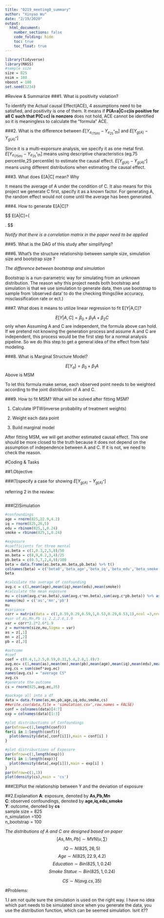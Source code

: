 ```yaml
---
title: "0219_meeting0_summary"
author: "Xinyao Wu"
date: "2/19/2020"
output: 
  html_document: 
    number_sections: false
    code_folding: hide
    toc: true
    toc_float: true
---
```


```r
library(tidyverse)
library(MASS)
#sample size
size = 825
nsim = 100
nboost = 100
set.seed(1234)
```

#Review & Summarize
###1.	What is positivity violation?

To identify the Actual causal Effect(ACE), 4 assumptions need to be satisfied, and positivity is one of them. It means if __P(A=a|C=c)is positive for all C such that P(C=c) is nonzero__ does not hold, ACE cannot be identified so it is meaningless to calculate the "formula" ACE.

###2.	What is the difference between $E[Y_{e_(75th)} - Y_{e^*_25th}]$ and $E[Y_{g(A)}-Y_{g(A)^*}]$

Since it is a multi-exporsure analysis, we specify it as one metal first.
$E[Y_{e_(75th)} - Y_{e^*_25th}]$ means using descriptive characteristics (eg.75 percentile,25 percentile) to estimate the causal effect.
$E[Y_{g(A)}-Y_{g(A)^*}]$ means using different distributions when estimating the causal effect.

###3.	What does E[A|C] mean? Why 

It means the average of A under the condition of C. It also means for this project we generate C first, specify it as a known factor. For generating A, the random effect would not come until the average has been generated. 

###4.	How to generate E[A|C]?



$$
E[A|C]=\left\{
\begin{aligned}

 \beta_0^{A_1}+\beta_2^{A_1}*C \\
 \beta_0^{A_2}+\beta_2^{A_2}*C \\
 \beta_0^{A_3}+\beta_2^{A_3}*C 

\end{aligned}
\right.
$$


*Notify that there is a correlation matrix in the paper need to be applied*


###5.	What is the DAG of this study after simplifying?


###6.	What’s the structure relationship between sample size, simulation size and bootstrap size ?

*The difference between bootstrap and simulation*

Bootstrap is a nun-parametric way for simulating from an unknown distribution. 
The reason why this project needs both bootstrap and simulation is that we use simulation to generate data, then use bootstrap to sample from 'observed data' to do the checking things(like accuracy, misclassification rate or ect.)

###7.	What does it means to utilize linear regression to fit E[Y|A,C]?

$$E[Y|A,C] = \beta_0 +\beta_1A+\beta_2C$$
only when Assuming A and C are independent, the formula above can hold.
If we pretend not knowing the generation process and assume A and C are independent, this process would be the first step for a normal analysis pipeline. So we do this step to get a general idea of the effect from falsl modeling.

###8.	What is Marginal Structure Model? 

$$E[Y_a]=\beta_0+\beta_1A$$
Above is MSM

To let this formula make sense, each observed point needs to be weighted according to the joint distribution of A and C.

###9.	How to fit MSM? What will be solved after fitting MSM?
 
(1) Calculate IPTW(inverse probability of treatment weights)

(2) Weight each data point

(3) Build marginal model

After fitting MSM, we will get another estimated causal effect. This one should be more closed to the truth because it does not depend on the assumption of independence between A and C. If it is not, we need to check the reason.

#Coding & Tasks

##1.Objective

###(1)specify a case for showing $E[Y_{g(A)}-Y_{g(A)^*}]$

referring 2 in the review:
```r

```

###(2)Simulation

```r
#confoundings
age = rnorm(825,22.9,4.2)
iq = rnorm(825,26,5)
edu = rbinom(825,1,0.24)
smoke = rbinom(825,1,0.24)

#exposure
#coefficients for three mental
as.beta = c(1,0.3,2,5,8)/50
mn.beta = c(8,9,0.2,3,4)/25
pb.beta = c(0.5,7,2,4,9)/100
beta = data.frame(as.beta,mn.beta,pb.beta) %>% t()
colnames(beta) = c('beta0','beta_age','beta_iq','beta_edu','beta_smoke')
beta 

#calculate the average of confounding 
avg.c = c(1,mean(age),mean(iq),mean(edu),mean(smoke)) 
#calculate the mean exposure
mu = c(sum(avg.c*as.beta),sum(avg.c*mn.beta),sum(avg.c*pb.beta)) %>% as.vector()
names(mu) = c('as','mn','pb')
mu
#variance
corr = matrix(data = c(1,0.59,0.29,0.59,1,0.53,0.29,0.53,1),ncol =3,nrow = 3)
#var of As,Mn,Pb is 2.2,2.6,1.9
var = corr*2.2*2.6*1.9
z = mvrnorm(size,mu,Sigma = var)
as = z[,1]
mn = z[,2]
pb = z[,3]

#outcome
#coef 
coef = c(0.4,1,2.5,0.59,0.31,5.4,2.8,1.8)/3
avg.ec= c(1,mean(as),mean(mn),mean(pb),mean(age),mean(iq),mean(edu),mean(smoke)) 
avg.cs = sum(coef*avg.ec)
names(avg.cs) = "average CS"
avg.cs
#generate the outcome
cs = rnorm(825,avg.ec,35)
```

```r
#package all into a df
data = data.frame(as,mn,pb,age,iq,edu,smoke,cs)
##write.csv(data,file = 'simulation.csv',row.names = FALSE)
conf = colnames(data)[4:7]
exp = colnames(data)[1:3]

#plot distribuctions of Confoundings
par(mfrow=c(1,length(conf)))
for(i in 1:length(conf)){
  plot(density(data[,conf[i]]),main = conf[i] )
}

#plot distribuctions of Exposure
par(mfrow=c(1,length(exp)))
for(i in 1:length(exp)){
  plot(density(data[,exp[i]]),main = exp[i] )
}
par(mfrow=c(1,1))
plot(density(cs),main = 'cs')
```


###(3)Plot the relationship between Y and the deviation of exposure



##2.Explanation
__A__: exposure, denoted by __As,Pb,Mn__ \
__C__: observed confoundings, denoted by __age,iq,edu,smoke__ \
__Y__: outcome, denoted by __cs__ \
sample size = 825 \
n_simulation =100 \
n_bootstrap = 100 \

*The distributions of A and C are designed based on paper* \
$$[As,Mn,Pb] \sim MVN(u,\sum)$$

$$IQ \sim N(825,26,5)$$
$$Age \sim N(825,22.9,4.2)$$
$$Education \sim Bin(825,1,0.24)$$
$$Smoke\ Statue \sim Bin(825,1,0.24)$$

$$ CS \sim N(avg.cs,35)$$

#Problems:

1.I am not quite sure the simulation is used on the right way. I have no idea which part needs to be simulated since when you generate the data, you use the distribution function, which can be seemed simulation. Isnt it??








